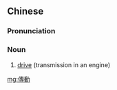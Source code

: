 {{also|传动}}
==Chinese==
{{zh-forms|s=传动}}

===Pronunciation===
{{zh-pron
|m=chuándòng
|cat=n
}}

===Noun===
{{zh-noun}}

# [[drive]] (transmission in an engine)

{{zh-cat|Automotive}}

[[mg:傳動]]